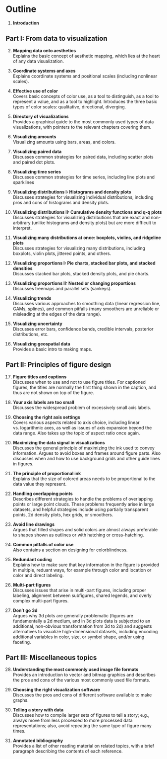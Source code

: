 # Outline {-}


#. **Introduction**

## Part I: From data to visualization {-}

2. **Mapping data onto aesthetics**   
  Explains the basic concept of aesthetic mapping, which lies at the heart of any data visualization.

#. **Coordinate systems and axes**  
  Explains coordinate systems and positional scales (including nonlinear scales).
  
#. **Effective use of color**  
  Covers basic concepts of color use, as a tool to distinguish, as a tool to represent a value, and as a tool to highlight.  Introduces the three basic types of color scales: qualitative, directional, diverging.

#. **Directory of visualizations**  
  Provides a graphical guide to the most commonly used types of data visualizations, with pointers to the relevant chapters covering them.

#. **Visualizing amounts**  
  Visualizing amounts using bars, areas, and colors.

#. **Visualizing paired data**  
  Discusses common strategies for paired data, including scatter plots and paired dot plots.

#. **Visualizing time series**  
  Discusses common strategies for time series, including line plots and sparklines

#. **Visualizing distributions I: Histograms and density plots**  
  Discusses strategies for visualizing individual distributions, including pros and cons of histograms and density plots.

#. **Visualizing distributions II: Cumulative density functions and q-q plots**  
  Discusses strategies for visualizing distributions that are exact and non-arbitrary (unlike histograms and density plots) but are more difficult to interpret.

#. **Visualizing many distributions at once: boxplots, violins, and ridgeline plots**  
  Discusses strategies for visualizing many distributions, including boxplots, violin plots, jittered points, and others.

#. **Visualizing proportions I: Pie charts, stacked bar plots, and stacked densities**  
  Discusses stacked bar plots, stacked density plots, and pie charts.

#. **Visualizing proportions II: Nested or changing proportions**  
  Discusses treemaps and parallel sets (sankeys).

#. **Visualizing trends**  
  Discusses various approaches to smoothing data (linear regression line, GAMs, splines), and common pitfalls (many smoothers are unreliable or misleading at the edges of the data range).

#. **Visualizing uncertainty**  
  Discusses error bars, confidence bands, credible intervals, posterior distributions, etc.

#. **Visualizing geospatial data**  
  Provides a basic intro to making maps.
  
## Part II: Principles of figure design {-}

17. **Figure titles and captions**  
  Discusses when to use and not to use figure titles. For captioned figures, the titles are normally the first thing shown in the caption, and thus are not shown on top of the figure. 

#. **Your axis labels are too small**  
  Discusses the widespread problem of excessively small axis labels.

#. **Choosing the right axis settings**  
  Covers various aspects related to axis choice, including linear vs. logarithmic axes, as well as issues of axis expansion beyond the data range. Also takes up the topic of aspect ratio once again.

#. **Maximizing the data signal in visualizations**  
  Discusses the general principle of maximizing the ink used to convey information. Argues to avoid boxes and frames around figure parts. Also discusses when and how to use background grids and other guide lines in figures.

#. **The principle of proportional ink**  
  Explains that the size of colored areas needs to be proportional to the data value they represent.

#. **Handling overlapping points**  
  Describes different strategies to handle the problems of overlapping points or large point clouds. These problems frequently arise in large datasets, and helpful strategies include using partially transparent points, 2d density plots, hex grids, or smoothers.
  
#. **Avoid line drawings**  
  Argues that filled shapes and solid colors are almost always preferable to shapes shown as outlines or with hatching or cross-hatching.

#. **Common pitfalls of color use**  
  Also contains a section on designing for colorblindness.

#. **Redundant coding**  
  Explains how to make sure that key information in the figure is provided in multiple, reduant ways, for example through color and location or color and direct labeling.

#. **Multi-part figures**  
  Discusses issues that arise in multi-part figures, including proper labeling, alignment between subfigures, shared legends, and overly complex multi-part figures. 
  
#. **Don't go 3d**  
  Argues why 3d plots are generally problematic (figures are fundamentally a 2d medium, and in 3d plots data is subjected to an additional, non-obvious transformation from 3d to 2d) and suggests alternatives to visualize high-dimensional datasets, including encoding additional variables in color, size, or symbol shape, and/or using faceting.


## Part III: Miscellaneous topics {-}

28. **Understanding the most commonly used image file formats**  
  Provides an introduction to vector and bitmap graphics and describes the pros and cons of the various most commonly used file formats.

#. **Choosing the right visualization software**  
  Discusses the pros and cons of different software available to make graphs.
  
#. **Telling a story with data**  
  Discusses how to compile larger sets of figures to tell a story; e.g., always move from less processed to more processed data representations; also, avoid repeating the same type of figure many times.
  
#. **Annotated bibliography**  
  Provides a list of other reading material on related topics, with a brief paragraph describing the contents of each reference.
  
  
